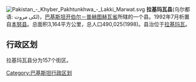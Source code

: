 [[File:Pakistan_-_Khyber_Pakhtunkhwa_-_Lakki_Marwat.svg|right]]
'''拉基玛瓦县'''(乌尔都语: لکی مروت)，[[巴基斯坦|巴基斯坦]][[开伯尔－普赫图赫瓦省|开伯尔－普赫图赫瓦省]]所辖的一个县。1992年7月析置自[[本努县|本努县]]。总面积3,164平方公里，总人口490,025(1998)。县治位于[[拉基玛瓦|拉基玛瓦]]。

== 行政区划 ==
拉基玛瓦县分为157个街区。


{{西北边境省行政区划}}

[[Category:巴基斯坦行政区划|Category:巴基斯坦行政区划]]